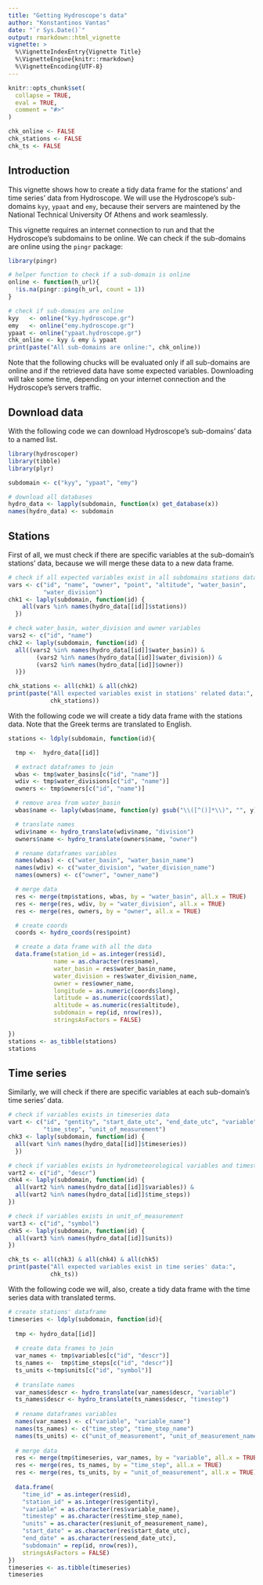 ```yaml
---
title: "Getting Hydroscope's data"
author: "Konstantinos Vantas"
date: "`r Sys.Date()`"
output: rmarkdown::html_vignette
vignette: >
  %\VignetteIndexEntry{Vignette Title}
  %\VignetteEngine{knitr::rmarkdown}
  %\VignetteEncoding{UTF-8}
---
```


```r
knitr::opts_chunk$set(
  collapse = TRUE,
  eval = TRUE,
  comment = "#>"
)

chk_online <- FALSE
chk_stations <- FALSE
chk_ts <- FALSE

```

## Introduction

This vignette shows how to create a tidy data frame for the stations' and time series' data from Hydroscope. We will use the Hydroscope's sub-domains `kyy`, `ypaat` and `emy`, because their servers are maintened by the National Technical University Of Athens and work seamlessly.

This vignette requires an internet connection to run and that the Hydroscope's subdomains to be online. We can check if the sub-domains are online using the `pingr` package:

```r
library(pingr)

# helper function to check if a sub-domain is online
online <- function(h_url){
  !is.na(pingr::ping(h_url, count = 1))
}

# check if sub-domains are online
kyy   <- online("kyy.hydroscope.gr")
emy   <- online("emy.hydroscope.gr")
ypaat <- online("ypaat.hydroscope.gr")
chk_online <- kyy & emy & ypaat
print(paste("All sub-domains are online:", chk_online))
```

Note that the following chucks will be evaluated only if all sub-domains are online and if the retrieved data have some expected variables. Downloading will take some time, depending on your internet connection and the Hydroscope's servers traffic.

## Download data

With the following code we can download Hydroscope's sub-domains' data to a named list.

```r
library(hydroscoper)
library(tibble)
library(plyr)

subdomain <- c("kyy", "ypaat", "emy")

# download all databases
hydro_data <- lapply(subdomain, function(x) get_database(x))
names(hydro_data) <- subdomain

```

## Stations

First of all, we must check if there are specific variables at the sub-domain's stations' data, because we will merge these data to a new data frame.

```r

# check if all expected variables exist in all subdomains stations data
vars <- c("id", "name", "owner", "point", "altitude", "water_basin",
          "water_division")
chk1 <- laply(subdomain, function(id) {
    all(vars %in% names(hydro_data[[id]]$stations))
  })

# check water_basin, water_division and owner variables
vars2 <- c("id", "name")
chk2 <- laply(subdomain, function(id) { 
  all((vars2 %in% names(hydro_data[[id]]$water_basin)) &
        (vars2 %in% names(hydro_data[[id]]$water_division)) &
        (vars2 %in% names(hydro_data[[id]]$owner))
  )})

chk_stations <- all(chk1) & all(chk2)
print(paste("All expected variables exist in stations' related data:",
            chk_stations))
```

With the following code we will create a tidy data frame with the stations data. Note that the Greek terms are translated to English.

```r
stations <- ldply(subdomain, function(id){

  tmp <-  hydro_data[[id]]

  # extract dataframes to join
  wbas <- tmp$water_basins[c("id", "name")]
  wdiv <- tmp$water_divisions[c("id", "name")]
  owners <- tmp$owners[c("id", "name")]

  # remove area from water_basin
  wbas$name <- laply(wbas$name, function(y) gsub("\\([^()]*\\)", "", y))

  # translate names
  wdiv$name <- hydro_translate(wdiv$name, "division")
  owners$name <- hydro_translate(owners$name, "owner")

  # rename dataframes variables
  names(wbas) <- c("water_basin", "water_basin_name")
  names(wdiv) <- c("water_division", "water_division_name")
  names(owners) <- c("owner", "owner_name")

  # merge data
  res <- merge(tmp$stations, wbas, by = "water_basin", all.x = TRUE)
  res <- merge(res, wdiv, by = "water_division", all.x = TRUE)
  res <- merge(res, owners, by = "owner", all.x = TRUE)

  # create coords
  coords <- hydro_coords(res$point)

  # create a data frame with all the data
  data.frame(station_id = as.integer(res$id),
             name = as.character(res$name),
             water_basin = res$water_basin_name,
             water_division = res$water_division_name,
             owner = res$owner_name,
             longitude = as.numeric(coords$long),
             latitude = as.numeric(coords$lat),
             altitude = as.numeric(res$altitude),
             subdomain = rep(id, nrow(res)),
             stringsAsFactors = FALSE)

})
stations <- as_tibble(stations)
stations
```

## Time series

Similarly, we will check if there are specific variables at each sub-domain's time series' data.

```r

# check if variables exists in timeseries data
vart <- c("id", "gentity", "start_date_utc", "end_date_utc", "variable",
          "time_step", "unit_of_measurement")
chk3 <- laply(subdomain, function(id) { 
  all(vart %in% names(hydro_data[[id]]$timeseries))
  })

# check if variables exists in hydrometeorological variables and timesteps
vart2 <- c("id", "descr")
chk4 <- laply(subdomain, function(id) {
  all(vart2 %in% names(hydro_data[[id]]$variables)) &
  all(vart2 %in% names(hydro_data[[id]]$time_steps))
})

# check if variables exists in unit_of_measurement
vart3 <- c("id", "symbol")
chk5 <- laply(subdomain, function(id) {
  all(vart3 %in% names(hydro_data[[id]]$units))
})

chk_ts <- all(chk3) & all(chk4) & all(chk5)
print(paste("All expected variables exist in time series' data:",
            chk_ts))


```

With the following code we will, also, create a tidy data frame with the time series data with translated terms.

```r
# create stations' dataframe
timeseries <- ldply(subdomain, function(id){
  
  tmp <- hydro_data[[id]]
  
  # create data frames to join
  var_names <- tmp$variables[c("id", "descr")]
  ts_names <-  tmp$time_steps[c("id", "descr")]
  ts_units <-tmp$units[c("id", "symbol")]
  
  # translate names
  var_names$descr <- hydro_translate(var_names$descr, "variable")
  ts_names$descr <- hydro_translate(ts_names$descr, "timestep")
  
  # rename dataframes variables
  names(var_names) <- c("variable", "variable_name")
  names(ts_names) <- c("time_step", "time_step_name")
  names(ts_units) <- c("unit_of_measurement", "unit_of_measurement_name")
  
  # merge data
  res <- merge(tmp$timeseries, var_names, by = "variable", all.x = TRUE)
  res <- merge(res, ts_names, by = "time_step", all.x = TRUE)
  res <- merge(res, ts_units, by = "unit_of_measurement", all.x = TRUE)
  
  data.frame(
    "time_id" = as.integer(res$id),
    "station_id" = as.integer(res$gentity),
    "variable" = as.character(res$variable_name),
    "timestep" = as.character(res$time_step_name),
    "units" = as.character(res$unit_of_measurement_name),
    "start_date" = as.character(res$start_date_utc),
    "end_date" = as.character(res$end_date_utc),
    "subdomain" = rep(id, nrow(res)), 
    stringsAsFactors = FALSE)
})
timeseries <- as.tibble(timeseries)
timeseries
```

